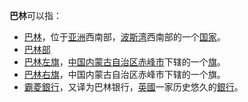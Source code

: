 '''巴林'''可以指：
* [[巴林|巴林]]，位于[[亚洲|亚洲]]西南部，[[波斯湾|波斯湾]]西南部的一个[[国家|国家]]。
* [[巴林部|巴林部]]
* [[巴林左旗|巴林左旗]]，[[中国|中国]][[内蒙古自治区|内蒙古自治区]][[赤峰市|赤峰市]]下辖的一个[[旗_(内蒙古)|旗]]。
* [[巴林右旗|巴林右旗]]，中国内蒙古自治区赤峰市下辖的一个旗。
* [[霸菱銀行|霸菱銀行]]，又译为巴林银行，[[英國|英國]]一家历史悠久的[[銀行|銀行]]。
{{disambig|B|Cat=二字译名消歧义}}